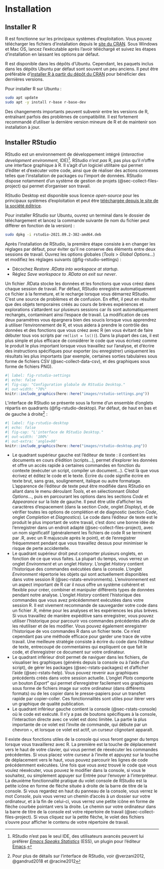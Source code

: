 \appendix

# Installation {#sec-setup}

## Installer R {#sec-setup-r}

R est fonctionne sur les principaux systèmes d'exploitation. Vous pouvez télécharger les fichiers d'installation depuis le [site du CRAN](https://cran.r-project.org/). Sous Windows et Mac OS, lancez l'exécutable après l'avoir téléchargé et suivez les étapes d'installation en laissant les options par défaut.

R est disponible dans les dépôts d'Ubuntu. Cependant, les paquets inclus dans les dépôts Ubuntu par défaut sont souvent un peu anciens. Il peut être préférable d'[installer R à partir du dépôt du CRAN](https://cran.r-project.org/bin/linux/ubuntu/fullREADME.html) pour bénéficier des dernières versions.

Pour installer R sur Ubuntu :

``` bash
sudo apt update
sudo apt -y install r-base r-base-dev
```

:::{.callout-important}
Des changements importants peuvent subvenir entre les versions de R, entraînant parfois des problèmes de compatibilité. Il est fortement recommandé d'utiliser la dernière version mineure de R et de maintenir son installation à jour.
:::

## Installer RStudio {#sec-setup-rstudio}

RStudio est un environnement de développement intégré (*interactive development environment*, IDE)^[RStudio n'est pas le seul IDE, des utilisateurs avancés peuvent lui préférer [*Emacs Speaks Statistics*](https://ess.r-project.org/) (ESS), un plugin pour l'éditeur [Emacs](https://www.gnu.org/software/emacs/).]. RStudio *n'est pas* R, pas plus qu'il n'offre une interface graphique à R. Il s'agit d'un logiciel utilitaire qui permet d'éditer et d'exécuter votre code, ainsi que de réaliser des actions connexes telles que l'installation de packages ou l'import de données. RStudio dispose notamment d'un système de gestion de projets (@sec-collect-files-project) qui permet d'organiser son travail.

RStudio Desktop est disponible sous licence *open-source* pour les principaux systèmes d'exploitation et peut être [téléchargée depuis le site de la société éditrice](https://www.rstudio.com/products/rstudio/download/#download).

Pour installer RStudio sur Ubuntu, ouvrez un terminal dans le dossier de téléchargement et lancez la commande suivante (le nom du fichier peut différer en fonction de la version) :

``` bash
sudo dpkg -i rstudio-2021.09.2-382-amd64.deb
```

:::{.callout-important}
Après l'installation de RStudio, la première étape consiste à en changer les réglages par défaut, pour éviter qu'il ne conserve des éléments entre deux sessions de travail. Ouvrez les options globales (*Tools* > *Global Options...*) et modifiez les réglages suivants (@fig-rstudio-settings) :

* Décochez *Restore .RData into workspace at startup*.
* Réglez *Save workspace to .RData on exit* sur *never*.

Un fichier .RData stocke les données et les fonctions que vous créez dans chaque session de travail. Par défaut, RStudio enregistre automatiquement ce fichier à la fermeture, et le recharge lorsque vous démarrez RStudio. C'est une source de problèmes et de confusion. En effet, il peut en résulter que des objets temporaires créés au cours de brèves expériences et explorations s'attardent sur plusieurs sessions car ils sont automatiquement rechargés, contaminant ainsi l'espace de travail. La modification de ces deux paramètres vous épargnera bien des soucis lorsque vous apprendrez à utiliser l'environnement de R, et vous aidera à prendre le contrôle des données et des fonctions que vous créez avec R (en vous évitant de faire débuter tous vos scripts par `rm(list = ls())`). Dans la plupart des cas, il est plus simple et plus efficace de considérer le code que vous écrivez comme le produit le plus important lorsque vous travaillez sur l'analyse, et d'écrire des instructions spécifiques pour exporter (ou enregistrer) uniquement les résultats les plus importants (par exemple, certaines sorties tabulaires sous forme de fichiers CSV (@sec-collect-data-csv), et des graphiques sous forme de fichiers PNG).
:::

```r
#| label: fig-rstudio-settings
#| echo: false
#| fig-cap: "Configuration globale de RStudio Desktop."
#| out-width: "70%"
knitr::include_graphics(here::here("images/rstudio-settings.png"))
```

L'interface de RStudio se présente sous la forme d'un ensemble d'onglets répartis en quadrants (@fig-rstudio-desktop). Par défaut, de haut en bas et de gauche à droite^[Pour plus de détails sur l'interface de RStudio, voir @verzani2012, @gandrud2018 et @racine2012] :

```r
#| label: fig-rstudio-desktop
#| echo: false
#| fig-cap: "L'interface de RStudio Desktop."
#| out-width: '100%'
#| out-extra: 'angle=90'
knitr::include_graphics(here::here("images/rstudio-desktop.png"))
```

* Le quadrant supérieur gauche est l'éditeur de texte : il contient les documents en cours d'édition (scripts...), permet d'explorer les données et offre un accès rapide à certaines commandes en fonction du contexte (exécuter un script, compiler un document...). C'est là que vous écrivez et éditez le code et le texte. Écrire du code signifie écrire en texte brut, sans gras, soulignement, italique ou autre formatage. L'apparence de l'éditeur de texte peut être modifiée dans RStudio en allant dans le menu déroulant *Tools*, et en sélectionnant *Global Options...*, puis en parcourant les options dans les sections *Code* et *Appearance* sur la liste de gauche. Il peut être utile d'afficher les caractères d'espacement (dans la section *Code*, onglet *Display*), et de vérifier toutes les options de complétion et de diagnostic (section *Code*, onglet *Completion* et *Diagnostics*). Le code dans l'éditeur de texte est le produit le plus important de votre travail, c'est donc une bonne idée de l'enregistrer dans un endroit adapté (@sec-collect-files-project), avec un nom significatif (généralement les fichiers de code R se terminent par .R, avec un R majuscule après le point), et de l'enregistrer fréquemment pendant que vous travaillez dessus pour minimiser le risque de perte accidentelle.
* Le quadrant supérieur droit peut comporter plusieurs onglets, en fonction de ce que vous faites. La plupart du temps, vous verrez un onglet *Environment* et un onglet *History*. L'onglet *History* contient l'historique des commandes exécutées dans la console. L'onglet *Environment* répertorie les objets qui sont actuellement disponibles dans votre session R (@sec-rstats-environments). L'environnement est un aspect important de R car il nous offre un système cohérent et flexible pour créer, combiner et manipuler différents types de données pendant notre analyse.
L'onglet *History* contient l'historique des commandes que vous avez précédemment exécutées dans votre session R. Il est vivement recommande de sauvegarder votre code dans un fichier .R, même pour les analyses et les expériences les plus brèves. Si vous travaillez de manière expéditive sans enregistrer, vous pouvez utiliser l'historique pour parcourir vos commandes précédentes afin de les réutiliser et de les modifier. Vous pouvez également enregistrer l'historique de vos commandes R dans un fichier texte. Ce n'est cependant pas une méthode efficace pour garder une trace de votre travail. Une meilleure stratégie consiste à écrire du code dans l'éditeur de texte, entrecoupé de commentaires qui expliquent ce que fait le code, et d'enregistrer ce document sur votre ordinateur.
* Le quadrant inférieur droit permet de naviguer dans les fichiers, de visualiser les graphiques (générés depuis la console ou à l'aide d'un script), de gérer les packages (@sec-rstats-packages) et d'afficher l'aide (@sec-rstats-help). Vous pouvez revenir aux graphiques précédents créés dans votre session actuelle. L'onglet *Plots* comporte un bouton *Export*" qui permet d'enregistrer facilement vos graphiques sous forme de fichiers image sur votre ordinateur (dans différents formats) ou de les copier dans le presse-papiers pour un transfert rapide par copier-coller. Ces fonctionnalités sont utiles pour itérer vers un graphique de qualité publication.
* Le quadrant inférieur gauche contient la console (@sec-rstats-console) où le code est exécuté. Il n'y a pas de boutons spécifiques à la console, l'interaction directe avec ce volet est donc limitée. La partie la plus importante de ce volet est l'invite de commande, qui débute par un chevron `>`, et lorsque ce volet est actif, un curseur clignotant apparaît.

:::{.callout-tip}

Il existe deux fonctions utiles de la console qui vous feront gagner du temps lorsque vous travaillerez avec R. La première est la touche de déplacement vers le haut de votre clavier, qui vous permet de réexécuter les commandes précédentes. Si vous placez votre curseur à l'invite et appuyez sur la touche de déplacement vers le haut, vous pouvez parcourir les lignes de code précédemment exécutées. Une fois que vous avez trouvé le code que vous voulez réexécuter, vous pouvez le modifier dans la console, si vous le souhaitez, ou simplement appuyer sur Entrée pour l'envoyer à l'interpréteur. La deuxième fonctionnalité pratique du volet console de RStudio est la petite icône en forme de flèche située à droite de la barre de titre de la console. Si vous regardez en haut du panneau de la console, vous verrez le mot *Console*, puis vous verrez un chemin d'accès à un dossier sur votre ordinateur, et à la fin de celui-ci, vous verrez une petite icône en forme de flèche courbée pointant vers la droite. Le chemin sur votre ordinateur dans la barre de titre de la console est votre répertoire de travail (@sec-collect-files-project). Si vous cliquez sur la petite flèche, le volet des fichiers s'ouvre pour afficher le contenu de votre répertoire de travail.

:::
